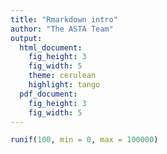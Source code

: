 ```yaml
---
title: "Rmarkdown intro"
author: "The ASTA Team"
output:
  html_document:
    fig_height: 3
    fig_width: 5
    theme: cerulean
    highlight: tango
  pdf_document:
    fig_height: 3
    fig_width: 5
---
```


```r
runif(100, min = 0, max = 100000)
```